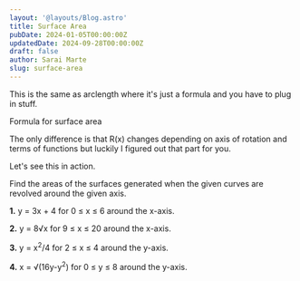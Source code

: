 ```yaml
---
layout: '@layouts/Blog.astro'
title: Surface Area
pubDate: 2024-01-05T00:00:00Z 
updatedDate: 2024-09-28T00:00:00Z 
draft: false
author: Sarai Marte
slug: surface-area
---
```



This is the same as arclength where it's just a formula and you have to plug in stuff.


<ImageMd>
<Latex formula = "S = 2\pi \int_{a}^{b} R(x) \sqrt{1 + \left( f'(x) \right)^2} \, dx"/>
Formula for surface area
</ImageMd>

The only difference is that R(x) changes depending on axis of rotation and terms of functions but luckily I figured out that part for you.

<ImageMd img = {img1} alt = "T = Terms of"/>

Let's see this in action.

Find the areas of the surfaces generated when the given curves are revolved around the given axis.

**1.** y = 3x + 4 for 0 ≤ x ≤ 6 around the x-axis.

<Solution>

<Latex formula = '156\pi \sqrt{10}'/>

</Solution>

**2.** y = 8√x for 9 ≤ x ≤ 20 around the x-axis.

<Solution>

<Latex formula = '\frac{2912\pi}{2}'/>

</Solution>

**3.** y = x<sup>2</sup>/4 for 2 ≤ x ≤ 4 around the y-axis.

<Solution>

<Latex formula = '\frac{8\pi}{3} \left( 5\sqrt{5} - 2\sqrt{2} \right)'/>

</Solution>

**4.** x = √(16y-y<sup>2</sup>) for 0 ≤ y ≤ 8 around the y-axis.

<Solution>

<Latex formula = '128\pi'/>

</Solution>